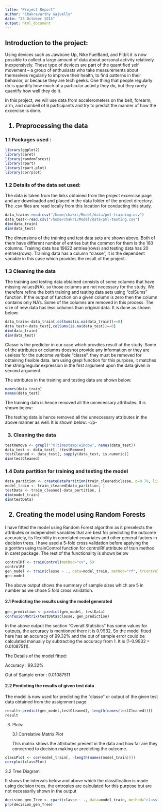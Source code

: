 ```yaml
---
title: "Project Report"
author: "Chakravarthy Gajvelly"
date: "23 October 2015"
output: html_document
---
```


<h2> Introduction to the project:</h2>
<p>Using devices such as Jawbone Up, Nike FuelBand, and Fitbit it is now possible to collect a large amount of data about personal activity relatively inexpensively. These type of devices are part of the quantified self movement – a group of enthusiasts who take measurements about themselves regularly to improve their health, to find patterns in their behavior, or because they are tech geeks. One thing that people regularly do is quantify how much of a particular activity they do, but they rarely quantify how well they do it.
</p>
<p>
In this project, we will use data from accelerometers on the belt, forearm, arm, and dumbell of 6 participants and try to predict the manner of how the excercise is done.</p>
<h2>1. Preprocessing the data</h2>
<h3>1.1 Packages used : </h3>
```r
library(ggplot2)
library(caret)
library(randomForest)
library(rpart)
library(rpart.plot)
library(corrplot) 
```
<h3>1.2 Details of the data set used:</h3>
<p>The data is taken from the links obtained from the project excercise page and are downloaded and placed in the data folder of the project directory. The .csv files are read locally from this location for conducting this study.</p>
```r
data_train<-read.csv("/home/chakri/Model/data/pml-training.csv")
data_test<-read.csv("/home/chakri/Model/data/pml-testing.csv")
dim(data_train)
dim(data_test)
```
<p> The dimensions of the training and test data sets are shown above. Both of them have different number of entries but the common for them is the 160 columns. Training data has 19622 entries(rows) and testing data has 20 entries(rows). Training data has a column "classe", it is the dependent variable in this case which provides the result of the project.</p>

<h3>1.3 Cleaning the data</h3>
<p> The training and testing data obtained consists of some columns that have missing values(NA). so those columns are not necessary for the study. We therefore refine the both training and testing data sets using "colSums" function. If the output of function on a given column is zero then the column contains only NA's. Some of the columns are removed in this process. The size of new data has less columns than original data. It is done as shown below: </p>
```r
data_train<-data_train[,colSums(is.na(data_train))==0]
data_test<-data_test[,colSums(is.na(data_test))==0]
dim(data_train)
dim(data_test)
```

<p>Classe is the predictor in our case which provdies result of the study. Some of the attributes or columns doesnot provide any information or they are useless for the outcome varibale "classe", they must be removed for obtaining flexible data. Iam using grepl function for this purpose, it matches the string/regular expression in the first argument upon the data given in second argument.</p>

<p> The attributes in the training and testing data are shown below:</p>
```r
names(data_train)
names(data_test)
```
<p>
The training data is hence removed all the unnecessary attributes. It is shown below:
</p
```r
classe <- data_train$classe
trainRemove <- grepl("^X|timestamp|window", names(data_train))
data_train <- data_train[, !trainRemove]
train_cleaned <- data_train[, sapply(data_train, is.numeric)]
train_cleaned$classe <- classe
dim(train_cleaned)
```
<p>
The testing data is hence removed all the unnecessary attributes in the above manner as well. It is shown below:
</p-<h3>3. Cleaning the data</h3>

```r
testRemove <- grepl("^X|timestamp|window", names(data_test))
data_test <- data_test[, !testRemove]
testCleaned <- data_test[, sapply(data_test, is.numeric)]
dim(testCleaned)
```

<h3>1.4 Data partition for training and testing the model</h3>
```r
data_partition <- createDataPartition(train_cleaned$classe, p=0.70, list=F)
model_train <- train_cleaned[data_partition, ]
testData <- train_cleaned[-data_partition, ]
dim(model_train)
dim(testData)
```

<h2> 2. Creating the model using Random Forests </h2>
<p>I have fitted the model using Random Forest algorithm as it preselects the attributes or independent variables that are best for predicting the outcome accurately, its flexibility  in correlated covariates and other general factors in decision trees. I have used a 5-fold cross validation before applying the algorithm using trainControl function for controlRf attribute of train method in caret package. The rest of the functionality is shown below </p>
```r
controlRf <- trainControl(method="cv", 5)
controlRf
gen_model <- train(classe ~ ., data=model_train, method="rf", trControl=controlRf, ntree=100)
gen_model
```
<p> The above output shows the summary of sample sizes which are 5 in number as we chose 5 fold cross validation.</p>
<h4>2.1 Predicting the results using the model generated</h4>
```r
gen_prediction <- predict(gen_model, testData)
confusionMatrix(testData$classe, gen_prediction)
```
<p> In the above output the section "Overall Statistics" has some values for outputs, the accuracy is mentioned there it is 0.9932. So the model fitted here has an accuracy of 99.32% and the out of sample error could be calculated manually by subtracting the accuracy from 1. It is (1-0.9932  = 0.01087511).
</p>
<p>The Details of the model fitted:</p>
<p>Accuracy : 99.32%</p>
<p>Out of Sample error : 0.01087511</p>
<h4>2.2 Predicting the results of given test data </h4>
<p> The model is now used for predicting the "classe" or output of the given test data obtained from the assignment page</p>
```r
result<-predict(gen_model,testCleaned[,-length(names(testCleaned))])
result
```
<p>3. Plots:</p>
<p>3.1 Correlative Matrix Plot</p>
<p>This matrix shows the attributes present in the data and how far are they concerned to decision making or predicting the outcome.</p>
```r
classPlot <- cor(model_train[, -length(names(model_train))])
corrplot(classPlot)
```
<p>3.2 Tree Diagram</p>
<p>It shows the intervals below and above which the classification is made using decision trees, the entropies are calculated for this purpose but are not necessarily shown in the output</p>
```r
decision_gen_Tree <- rpart(classe ~ ., data=model_train, method="class")
prp(decision_gen_Tree)
```